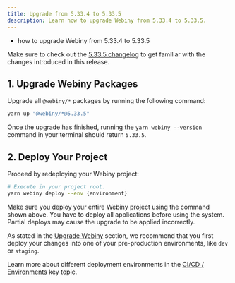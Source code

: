 ```yaml
---
title: Upgrade from 5.33.4 to 5.33.5
description: Learn how to upgrade Webiny from 5.33.4 to 5.33.5.
---
```



<Alert type="success" title="What you’ll learn">

- how to upgrade Webiny from 5.33.4 to 5.33.5

</Alert>

<Alert type="info">

Make sure to check out the [5.33.5 changelog](/docs/{version}/release-notes/5.33.5/changelog) to get familiar with the changes introduced in this release.

</Alert>

## 1. Upgrade Webiny Packages

Upgrade all `@webiny/*` packages by running the following command:

```bash
yarn up "@webiny/*@5.33.5"
```

Once the upgrade has finished, running the `yarn webiny --version` command in your terminal should return `5.33.5`.

## 2. Deploy Your Project

Proceed by redeploying your Webiny project:

```bash
# Execute in your project root.
yarn webiny deploy --env {environment}
```

<Alert type="warning">

Make sure you deploy your entire Webiny project using the command shown above. You have to deploy all applications before using the system. Partial deploys may cause the upgrade to be applied incorrectly.

</Alert>

<Alert type="warning">

As stated in the [Upgrade Webiny](/docs/{version}/release-notes/5.33.5/upgrade-webiny#pre-production-environments-first) section, we recommend that you first deploy your changes into one of your pre-production environments, like `dev` or `staging`.

</Alert>

<Alert type="info">

Learn more about different deployment environments in the [CI/CD / Environments](/docs/{version}/core-development-concepts/ci-cd/environments) key topic.

</Alert>
